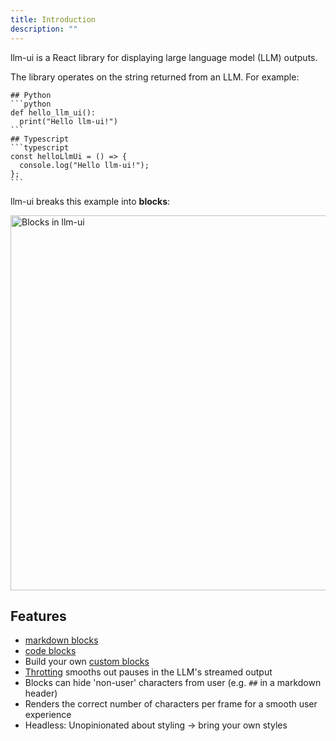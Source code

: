```yaml
---
title: Introduction
description: ""
---
```



llm-ui is a React library for displaying large language model (LLM) outputs.

The library operates on the string returned from an LLM. For example:

````
## Python
```python
def hello_llm_ui():
  print("Hello llm-ui!")
```
## Typescript
```typescript
const helloLlmUi = () => {
  console.log("Hello llm-ui!");
};
```
````

llm-ui breaks this example into **blocks**:

<Image width="600" src={blocks} alt="Blocks in llm-ui" />

## Features

- [markdown blocks](/docs/blocks/markdown)
- [code blocks](/docs/blocks/code)
- Build your own [custom blocks](/docs/blocks/custom-blocks)
- [Throtting](/docs/advanced/throttle-functions) smooths out pauses in the LLM's streamed output
- Blocks can hide 'non-user' characters from user (e.g. `##` in a markdown header)
- Renders the correct number of characters per frame for a smooth user experience
- Headless: Unopinionated about styling -> bring your own styles
